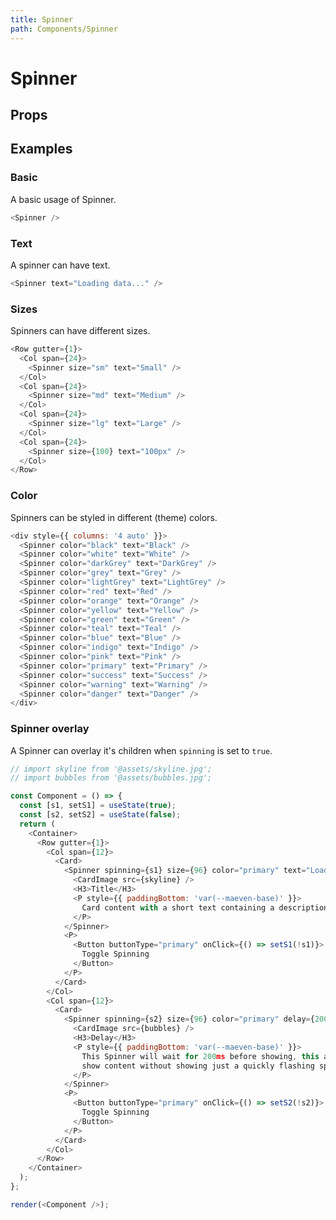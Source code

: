 ```yaml
---
title: Spinner
path: Components/Spinner
---
```



# Spinner

<Description of="Spinner" />

## Props

<Props of="Spinner" />

## Examples

### Basic

A basic usage of Spinner.

```js live
<Spinner />
```

### Text

A spinner can have text.

```js live
<Spinner text="Loading data..." />
```

### Sizes

Spinners can have different sizes.

```js live
<Row gutter={1}>
  <Col span={24}>
    <Spinner size="sm" text="Small" />
  </Col>
  <Col span={24}>
    <Spinner size="md" text="Medium" />
  </Col>
  <Col span={24}>
    <Spinner size="lg" text="Large" />
  </Col>
  <Col span={24}>
    <Spinner size={100} text="100px" />
  </Col>
</Row>
```

### Color

Spinners can be styled in different (theme) colors.

```js live
<div style={{ columns: '4 auto' }}>
  <Spinner color="black" text="Black" />
  <Spinner color="white" text="White" />
  <Spinner color="darkGrey" text="DarkGrey" />
  <Spinner color="grey" text="Grey" />
  <Spinner color="lightGrey" text="LightGrey" />
  <Spinner color="red" text="Red" />
  <Spinner color="orange" text="Orange" />
  <Spinner color="yellow" text="Yellow" />
  <Spinner color="green" text="Green" />
  <Spinner color="teal" text="Teal" />
  <Spinner color="blue" text="Blue" />
  <Spinner color="indigo" text="Indigo" />
  <Spinner color="pink" text="Pink" />
  <Spinner color="primary" text="Primary" />
  <Spinner color="success" text="Success" />
  <Spinner color="warning" text="Warning" />
  <Spinner color="danger" text="Danger" />
</div>
```

### Spinner overlay

A Spinner can overlay it's children when `spinning` is set to `true`.

```js live withRender
// import skyline from '@assets/skyline.jpg';
// import bubbles from '@assets/bubbles.jpg';

const Component = () => {
  const [s1, setS1] = useState(true);
  const [s2, setS2] = useState(false);
  return (
    <Container>
      <Row gutter={1}>
        <Col span={12}>
          <Card>
            <Spinner spinning={s1} size={96} color="primary" text="Loading">
              <CardImage src={skyline} />
              <H3>Title</H3>
              <P style={{ paddingBottom: 'var(--maeven-base)' }}>
                Card content with a short text containing a description.
              </P>
            </Spinner>
            <P>
              <Button buttonType="primary" onClick={() => setS1(!s1)}>
                Toggle Spinning
              </Button>
            </P>
          </Card>
        </Col>
        <Col span={12}>
          <Card>
            <Spinner spinning={s2} size={96} color="primary" delay={200}>
              <CardImage src={bubbles} />
              <H3>Delay</H3>
              <P style={{ paddingBottom: 'var(--maeven-base)' }}>
                This Spinner will wait for 200ms before showing, this allows to
                show content without showing just a quickly flashing spinner.
              </P>
            </Spinner>
            <P>
              <Button buttonType="primary" onClick={() => setS2(!s2)}>
                Toggle Spinning
              </Button>
            </P>
          </Card>
        </Col>
      </Row>
    </Container>
  );
};

render(<Component />);
```
